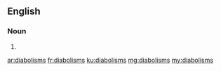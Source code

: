 ==English==

===Noun===
{{head|en|plural}}

# {{plural of|diabolism|lang=en|nocat=1}}

[[ar:diabolisms]]
[[fr:diabolisms]]
[[ku:diabolisms]]
[[mg:diabolisms]]
[[my:diabolisms]]